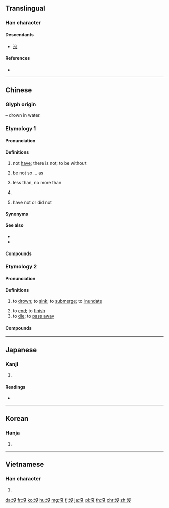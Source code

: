 {{character info/new}}
{{also|没}}
==Translingual==
{{stroke order|type=animate}}

===Han character===
{{Han char|rn=85|rad=水|as=04|sn=7|four=37147|canj=ENE|ids=⿰氵𠬛}}

====Descendants====
* [[没]]

====References====
* {{Han ref|kx=0611.100|dkj=17204|dj=1004.030|hdz=31571.020|uh=6C92|ud=27794|bh=A853|bd=43091}}

----

==Chinese==
{{zh-forms|s=没}}

===Glyph origin===
{{Han etyl}}
{{Han compound|氵|t1=water|𠬛|ls=psc|c1=s|c2=p}} – drown in water.

===Etymology 1===

====Pronunciation====
{{zh-pron
|m=méi
|m-s=mei4
|c=mut6
|j=meh4
|mn=bu̍t
|mn-t=mog8
|w=5meq
|ma=y
|cat=v,part
}}

====Definitions====
{{zh-hanzi}}

# not [[have]]; there is not; to be without
#: {{zh-x|沒意思|uninteresting [literally: to not have fun]}}
#: {{zh-x|已經 沒 了|is already gone; there is already no more}}
#: {{zh-x|這兒{r} 沒 人。|There's nobody here.}}
# be not so ... as {{gloss|when comparing}}
#: {{zh-x|我 沒 你 高。|I'm not as tall as you.}}
# less than, no more than
# {{n-g|Negative prefix for verb {{zh-l|有|to have}}.}}
#: {{zh-x|我 沒有 朋友。|I have no friends.}}
# have not or did not {{gloss|negative prefix for verbs, translated into other languages with verbs in the past tense}}
#: {{zh-x|他 沒 來。|He hasn't come.}}

====Synonyms====
{{zh-dial|沒有}}

====See also====
* {{zh-l|不}}
* {{zh-l|沒有}}

====Compounds====
{{zh-der|一絲沒兩氣|不是沒有|口沒遮攔|好心沒好報|好心沒好意|好沒意思|好沒生|小心沒過逾|少魂沒識|忒沒意|怪沒意思|打沒頭官司|找沒味兒|有你沒我|有天沒日|有天沒日頭|有張沒智|有氣沒力|有的沒的|有緊沒要|有要沒緊|有魂沒識|毛坑沒後壁|沒三思|沒三沒四|沒上下|沒上沒下|沒下梢|沒下頷的話|沒中用|沒主兒|沒主意|沒乾沒淨|沒乾淨|沒了主意|沒了指望|沒了期|沒了法|沒了當|沒了結處|沒了經緯|沒了落|沒事|沒事人|沒事哏|沒事狠|沒二話|沒人|沒人味|沒人形|沒人煙|沒人處|沒什麼|沒什麼要緊|沒住頭|沒來回|沒來歷|沒來由|沒來頭|沒信心|沒個出豁|沒個好結果|沒個是處|沒個見識|沒個開交|沒倒斷|沒做圓活處|沒做奈何處|沒做思量處|沒做擺佈|沒做理會處|沒做道理|沒做道理處|沒入腳處|沒出息|沒出豁|沒出豁處|沒出長|沒分寸|沒分曉|沒分豁|沒前程|沒剛性|沒勁|沒包彈|沒十成|沒去就|沒叉路|沒及奈何|沒口|沒口子|沒可得|沒合殺|沒合煞|沒合眼兒|沒味|沒味兒|沒味道|沒命|沒命似的|沒咒念|沒商量|沒嘴葫蘆|沒嘴道兒|沒嚼頭|沒圈子跳|沒地|沒地兒|沒地裡巡檢|沒地里|沒多少|沒多時|沒大沒小|沒天日的|沒天明|沒天理的|沒奔一頭處|沒奔頭|沒好意思|沒好氣|沒子兒|沒字碑|沒學問|沒完|沒完沒了|沒實誠|沒尋歸路處|沒對|沒尺寸|沒工夫|沒巧不成話|沒巴沒鼻|沒巴臂|沒巴避|沒巴鼻|沒帳|沒幸|沒幹|沒幹頭|沒底兒|沒底棺材|沒店三|沒張倒置|沒張智|沒張沒致|沒彈剝|沒形沒影|沒影兒|沒影子|沒影的話兒|沒後跟|沒得|沒得主意|沒得工夫|沒得空兒|沒得說的|沒得養|沒德行|沒心|沒心情|沒心想|沒心沒想|沒心沒緒|沒心沒肺|沒心沒計|沒心眼|沒心腸|沒志氣|沒志行|沒性氣|沒情沒緒|沒情沒趣|沒想一頭處|沒想到|沒想頭|沒意兒|沒意志|沒意思|沒意智|沒意頭|沒戲唱|沒打弄|沒把柄|沒把鼻|沒投仰仗|沒指望|沒捆兒|沒掂三|沒揣|沒揣地|沒揣的|沒搭撒|沒搭煞|沒摺至|沒撩沒亂|沒撻煞|沒擔當|沒擺佈處|沒收煞|沒散場|沒斷的|沒星秤|沒是哏|沒是處|沒時沒運|沒時運的|沒晝夜|沒有|沒有不是|沒有主意|沒有人|沒有來歷|沒有兩樣|沒有影兒|沒有意思|沒有準兒|沒有的話|沒有砣的秤|沒有說的|沒有過|沒有邊邊|沒有面目|沒本事|沒本營生|沒本錢買賣|沒架子|沒查沒利|沒根基|沒根藤|沒梁桶|沒梢幹|沒棱縫兒|沒極奈何|沒槽道|沒樣範|沒正經|沒正經的事|沒死活|沒氣|沒氣力的話|沒氣性|沒氣路|沒治|沒法|沒法子|沒法沒天|沒添貨|沒清頭|沒渾過事|沒準|沒準兒|沒準頭|沒溜兒|沒營生|沒營養|沒牙虎兒|沒王法|沒理會|沒理會處|沒理論|沒甚|沒甚意思|沒甚首尾|沒甚麼|沒用|沒留沒亂|沒當家花花|沒疼熱|沒的|沒的功夫|沒的家|沒皮子|沒皮條|沒皮沒臉|沒皮賴臉|沒看頭|沒眼力|沒眼斤|沒眼的|沒眼色|沒短的|沒神沒鬼|沒福|沒福消受|沒空|沒算數|沒算當|沒算盤|沒籠頭的馬|沒精打彩|沒精打采|沒綑|沒經緯|沒緊要|沒緣沒故|沒縫兒|沒羞|沒羞沒臊|沒老沒小|沒耐煩|沒耳性|沒肚子|沒胃口|沒脊梁|沒脊骨|沒脾氣|沒腦子|沒腳子的跑|沒腳手|沒腳蟹|沒腸肚|沒臉|沒臉面|沒興|沒興頭|沒良心|沒著沒落|沒著落|沒落兒|沒落子|沒處出豁|沒血性|沒行款|沒行止|沒裡沒外|沒要緊|沒見世面|沒見識|沒見過世面|沒見食面|沒規沒矩|沒規矩|沒計奈何|沒討個空處|沒記性|沒詞兒|沒話說|沒調教|沒講究|沒譜|沒賺頭|沒賽|沒起倒|沒趣|沒趣巴巴|沒趣搭拉|沒足厭的|沒跑路投處|沒路|沒輕沒重|沒轍|沒辦法|沒造化|沒造化的|沒過|沒道理|沒遭罹|沒遮攔|沒采|沒量斗|沒錯|沒長眼|沒長進|沒門|沒開交|沒開交處|沒關係|沒雕當|沒面皮|沒面目|沒頓飯時|沒頭事|沒頭仰仗|沒頭公事|沒頭告示|沒頭官司|沒頭帖子|沒頭案子|沒頭沒腦|沒頭沒臉|沒頭當|沒頭神|沒頭緒|沒頭脫柄|沒頭腦|沒頭腦官司|沒頭腦的事|沒頭蒼蠅|沒頭鬼|沒頭鵝|沒顏色|沒顏落色|沒顛沒倒|沒骨氣|沒骨頭|沒體面|沒高下|沒高沒低|沒魂少智|自討沒趣|討沒意思|討沒臉面|討沒趣|走投沒路|路遠沒輕擔|車到沒惡路|還沒有|門兒都沒有}}

===Etymology 2===

====Pronunciation====
{{zh-pron
|m=mò
|c=mut6
|h=pfs=mu̍t
|mn=bu̍t/qz,twv:boa̍t
|mn-t=mog8/mug8
|w=5meq
|ma=y
|dial=n
|mc=y
|oc=y
|cat=v
}}

====Definitions====
{{zh-hanzi}}

# to [[drown]]; to [[sink]]; to [[submerge]]; to [[inundate]]
#: {{zh-x|淹沒{mò}|to submerge; to inundate}}
# to [[end]]; to [[finish]]
# to [[die]]; to [[pass away]]

====Compounds====
{{zh-der|乾沒|全軍覆沒|典沒|出沒|出沒無常|功不可沒|吞沒|埋沒|墊沒|存沒|打沒頭壇|抄沒|掩沒|昧沒|殞沒|汩沒|沉沒|沒下|沒不煞|沒世|沒世不忘|沒世難忘|沒亂|沒亂死|沒亂殺|沒亂煞|沒亂裡|沒了|沒人|沒入|沒地|沒奈何|沒官|沒後|沒忽的|沒揣的|沒收|沒死以聞|沒水|沒沒|沒沒無聞|沒海履地|沒溺|沒而不朽|沒落|沒藥|沒身|沒身不忘|沒金飲羽|沒頂|沒頭沒腦|沒頭蹲|沒骨|沒骨畫|沒骨花卉|沒齒|沒齒不忘|沒齒難忘|沒齒難泯|泯沒|淹沒|湮沒|湮沒無聞|滅沒|漂沒|灰沒|熠沒|珠沉玉沒|神出鬼沒|籍沒|蠠沒|覆沒|辱沒|迷溜沒亂|迷留沒亂|遮沒|陷沒|隱沒|面沒羅|齎志沒地}}

{{zh-cat|Beginning}}

----

==Japanese==

===Kanji===
{{ja-kanji|grade=|rs=水04|style=ky|shin=没}}

# {{defn|lang=ja|sort=水04}}

====Readings====
* {{ja-readings|on=[[ぼつ]] (botsu), [[ばい]] (bai), [[ば]] (ba)|kun=[[しずむ]] (shizumu), [[おわる]] (owaru), [[しぬ]] (shinu)}}

----

==Korean==

===Hanja===
{{ko-hanja|hangeul=몰|eumhun=|mr=mol|y=mol}}

# {{defn|lang=ko|sort=水04}}

----

==Vietnamese==

===Han character===
{{vi-hantu|một|rs=水04}}

# {{defn|lang=vi|sort=水04}}

[[da:沒]]
[[fr:沒]]
[[ko:沒]]
[[hu:沒]]
[[mg:沒]]
[[fj:沒]]
[[ja:沒]]
[[pl:沒]]
[[th:沒]]
[[chr:沒]]
[[zh:沒]]